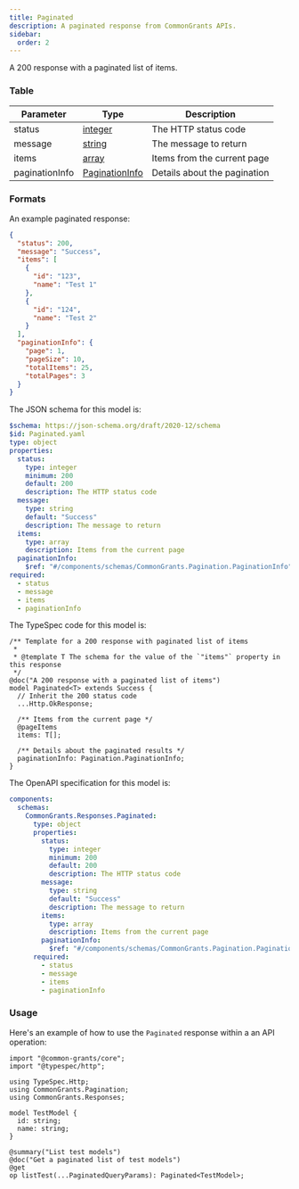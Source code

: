 ```yaml
---
title: Paginated
description: A paginated response from CommonGrants APIs.
sidebar:
  order: 2
---
```



A 200 response with a paginated list of items.

### Table

| Parameter      | Type                                       | Description                  |
| -------------- | ------------------------------------------ | ---------------------------- |
| status         | [integer](/protocol/types/numeric#integer) | The HTTP status code         |
| message        | [string](/protocol/types/text#string)      | The message to return        |
| items          | [array](/protocol/types/options#array)     | Items from the current page  |
| paginationInfo | [PaginationInfo](/protocol/pagination)     | Details about the pagination |

### Formats

<Tabs>
  <TabItem label="Example">

An example paginated response:

```json
{
  "status": 200,
  "message": "Success",
  "items": [
    {
      "id": "123",
      "name": "Test 1"
    },
    {
      "id": "124",
      "name": "Test 2"
    }
  ],
  "paginationInfo": {
    "page": 1,
    "pageSize": 10,
    "totalItems": 25,
    "totalPages": 3
  }
}
```

  </TabItem>

  <TabItem label="JSON Schema">

The JSON schema for this model is:

```yaml
$schema: https://json-schema.org/draft/2020-12/schema
$id: Paginated.yaml
type: object
properties:
  status:
    type: integer
    minimum: 200
    default: 200
    description: The HTTP status code
  message:
    type: string
    default: "Success"
    description: The message to return
  items:
    type: array
    description: Items from the current page
  paginationInfo:
    $ref: "#/components/schemas/CommonGrants.Pagination.PaginationInfo"
required:
  - status
  - message
  - items
  - paginationInfo
```

  </TabItem>

  <TabItem label="TypeSpec">

The TypeSpec code for this model is:

```typespec
/** Template for a 200 response with paginated list of items
 *
 * @template T The schema for the value of the `"items"` property in this response
 */
@doc("A 200 response with a paginated list of items")
model Paginated<T> extends Success {
  // Inherit the 200 status code
  ...Http.OkResponse;

  /** Items from the current page */
  @pageItems
  items: T[];

  /** Details about the paginated results */
  paginationInfo: Pagination.PaginationInfo;
}
```

  </TabItem>

  <TabItem label="OpenAPI">

The OpenAPI specification for this model is:

```yaml
components:
  schemas:
    CommonGrants.Responses.Paginated:
      type: object
      properties:
        status:
          type: integer
          minimum: 200
          default: 200
          description: The HTTP status code
        message:
          type: string
          default: "Success"
          description: The message to return
        items:
          type: array
          description: Items from the current page
        paginationInfo:
          $ref: "#/components/schemas/CommonGrants.Pagination.PaginationInfo"
      required:
        - status
        - message
        - items
        - paginationInfo
```

  </TabItem>
</Tabs>

### Usage

Here's an example of how to use the `Paginated` response within a an API operation:

```typespec
import "@common-grants/core";
import "@typespec/http";

using TypeSpec.Http;
using CommonGrants.Pagination;
using CommonGrants.Responses;

model TestModel {
  id: string;
  name: string;
}

@summary("List test models")
@doc("Get a paginated list of test models")
@get
op listTest(...PaginatedQueryParams): Paginated<TestModel>;
```
